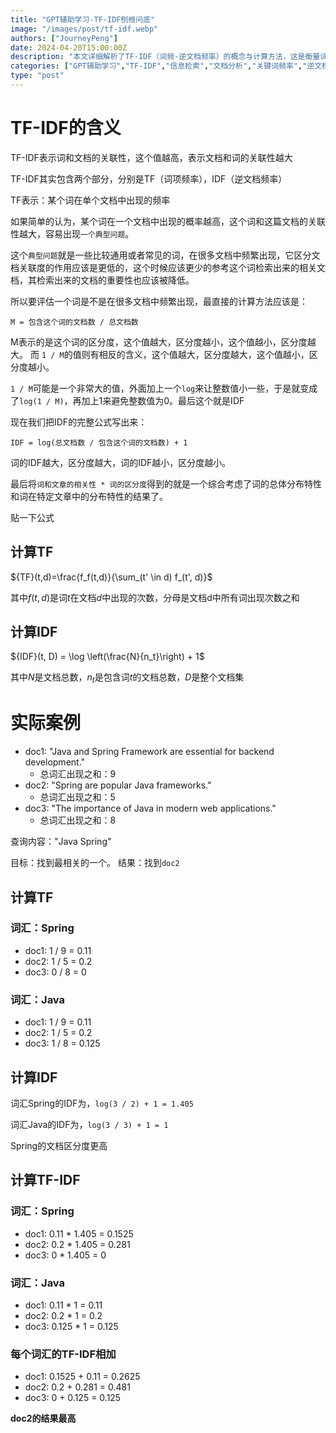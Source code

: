 ```yaml
---
title: "GPT辅助学习-TF-IDF刨根问底"
image: "/images/post/tf-idf.webp"
authors: ["JourneyPeng"]
date: 2024-04-20T15:00:00Z
description: "本文详细解析了TF-IDF（词频-逆文档频率）的概念与计算方法，这是衡量词语与文档关联性的重要指标。TF-IDF结合了两个核心指标：TF（词项频率）和IDF（逆文档频率）。文章首先介绍了这两个指标的定义和计算方法，然后通过实际案例展示了如何应用TF-IDF来确定特定查询下文档的相关性。通过提供公式和具体的计算实例，文章帮助读者理解每个指标对文档搜索和相关性评估的影响。"
categories: ["GPT辅助学习","TF-IDF","信息检索","文档分析","关键词频率","逆文档频率","SEO优化","数据分析"]
type: "post"
---
```


# TF-IDF的含义
TF-IDF表示词和文档的关联性，这个值越高，表示文档和词的关联性越大

TF-IDF其实包含两个部分，分别是TF（词项频率），IDF（逆文档频率）

TF表示：某个词在单个文档中出现的频率

如果简单的认为，某个词在一个文档中出现的概率越高，这个词和这篇文档的关联性越大，容易出现`一个典型问题`。

这个`典型问题`就是一些比较通用或者常见的词，在很多文档中频繁出现，它区分文档关联度的作用应该是更低的，这个时候应该更少的参考这个词检索出来的相关文档，其检索出来的文档的重要性也应该被降低。

所以要评估一个词是不是在很多文档中频繁出现，最直接的计算方法应该是：

```code
M = 包含这个词的文档数 / 总文档数
```

M表示的是这个词的区分度，这个值越大，区分度越小，这个值越小，区分度越大。
而 `1 / M`的值则有相反的含义，这个值越大，区分度越大，这个值越小，区分度越小。

`1 / M`可能是一个非常大的值，外面加上一个`log`来让整数值小一些，于是就变成了`log(1 / M)`，再加上1来避免整数值为0。最后这个就是IDF

现在我们把IDF的完整公式写出来：

```code
IDF = log(总文档数 / 包含这个词的文档数) + 1
```

词的IDF越大，区分度越大，词的IDF越小，区分度越小。

最后将`词和文章的相关性 * 词的区分度`得到的就是一个综合考虑了词的总体分布特性和词在特定文章中的分布特性的结果了。

贴一下公式
## 计算TF
${TF}(t,d)=\frac{f_f(t,d)}{\sum_(t' \in d) f_(t', d)}$

其中$f(t,d)$是词$t$在文档$d$中出现的次数，分母是文档d中所有词出现次数之和

## 计算IDF

${IDF}(t, D) = \log \left(\frac{N}{n_t}\right) + 1$

其中$N$是文档总数，$n_t$是包含词$t$的文档总数，$D$是整个文档集

# 实际案例
- doc1: "Java and Spring Framework are essential for backend development."
  - 总词汇出现之和：9
- doc2: "Spring are popular Java frameworks."
  - 总词汇出现之和：5
- doc3: "The importance of Java in modern web applications."
  - 总词汇出现之和：8

查询内容："Java Spring"

目标：找到最相关的一个。
结果：找到`doc2`

## 计算TF
### 词汇：Spring
- doc1: 1 / 9 = 0.11
- doc2: 1 / 5 = 0.2
- doc3: 0 / 8 = 0

### 词汇：Java
- doc1: 1 / 9 = 0.11
- doc2: 1 / 5 = 0.2
- doc3: 1 / 8 = 0.125

## 计算IDF
词汇Spring的IDF为，`log(3 / 2) + 1 = 1.405`

词汇Java的IDF为，`log(3 / 3) + 1 = 1`

Spring的文档区分度更高

## 计算TF-IDF
### 词汇：Spring
- doc1: 0.11 * 1.405 = 0.1525
- doc2: 0.2 * 1.405 = 0.281
- doc3: 0 * 1.405 = 0

### 词汇：Java
- doc1: 0.11 * 1 = 0.11
- doc2: 0.2 * 1 = 0.2
- doc3: 0.125 * 1 = 0.125

### 每个词汇的TF-IDF相加
- doc1: 0.1525 + 0.11 = 0.2625
- doc2: 0.2 + 0.281 = 0.481
- doc3: 0 + 0.125 = 0.125

**doc2的结果最高**